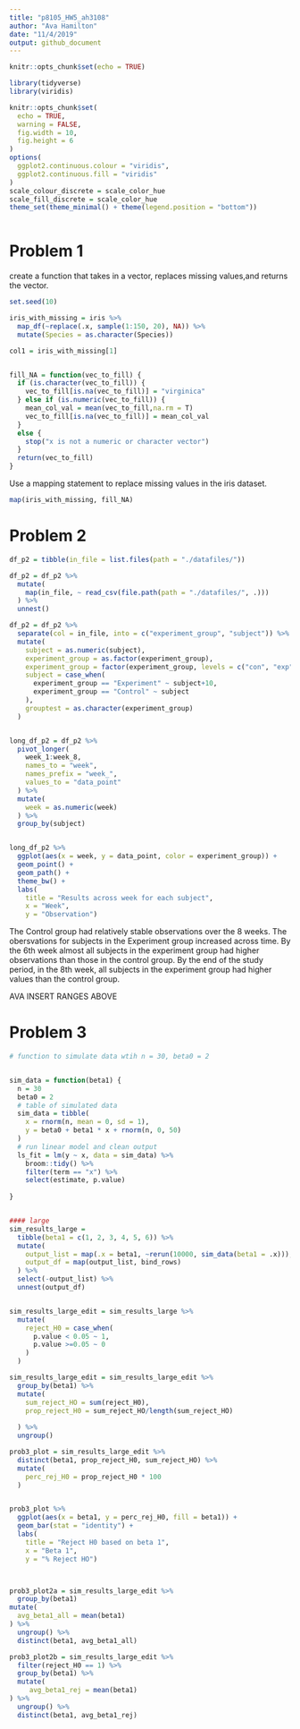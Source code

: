 ```yaml
---
title: "p8105_HW5_ah3108"
author: "Ava Hamilton"
date: "11/4/2019"
output: github_document
---
```


```r
knitr::opts_chunk$set(echo = TRUE)

library(tidyverse)
library(viridis)

knitr::opts_chunk$set(
  echo = TRUE,
  warning = FALSE,
  fig.width = 10, 
  fig.height = 6
)
options(
  ggplot2.continuous.colour = "viridis",
  ggplot2.continuous.fill = "viridis"
)
scale_colour_discrete = scale_color_hue
scale_fill_discrete = scale_color_hue
theme_set(theme_minimal() + theme(legend.position = "bottom"))



```


# Problem 1

create a function that takes in a vector, replaces missing values,and returns the vector.

```r
set.seed(10)

iris_with_missing = iris %>% 
  map_df(~replace(.x, sample(1:150, 20), NA)) %>%
  mutate(Species = as.character(Species))

col1 = iris_with_missing[1]


fill_NA = function(vec_to_fill) {
  if (is.character(vec_to_fill)) {
    vec_to_fill[is.na(vec_to_fill)] = "virginica"
  } else if (is.numeric(vec_to_fill)) {
    mean_col_val = mean(vec_to_fill,na.rm = T)
    vec_to_fill[is.na(vec_to_fill)] = mean_col_val
  }
  else {
    stop("x is not a numeric or character vector")
  }
  return(vec_to_fill)
}


```

Use a mapping statement to replace missing values in the iris dataset.
```r

map(iris_with_missing, fill_NA)

```


# Problem 2

```r

df_p2 = tibble(in_file = list.files(path = "./datafiles/")) 

df_p2 = df_p2 %>% 
  mutate(
    map(in_file, ~ read_csv(file.path(path = "./datafiles/", .)))
  ) %>% 
  unnest()

df_p2 = df_p2 %>% 
  separate(col = in_file, into = c("experiment_group", "subject")) %>%
  mutate(
    subject = as.numeric(subject),
    experiment_group = as.factor(experiment_group),
    experiment_group = factor(experiment_group, levels = c("con", "exp"), labels = c("Control", "Experiment")),
    subject = case_when(
      experiment_group == "Experiment" ~ subject+10,
      experiment_group == "Control" ~ subject
    ),
    grouptest = as.character(experiment_group)
  ) 


long_df_p2 = df_p2 %>% 
  pivot_longer(
    week_1:week_8,
    names_to = "week",
    names_prefix = "week_",
    values_to = "data_point"
  ) %>% 
  mutate(
    week = as.numeric(week)
  ) %>% 
  group_by(subject)


long_df_p2 %>% 
  ggplot(aes(x = week, y = data_point, color = experiment_group)) +
  geom_point() +
  geom_path() +
  theme_bw() +
  labs(
    title = "Results across week for each subject",
    x = "Week",
    y = "Observation")


```

The Control group had relatively stable observations over the 8 weeks. The obersvations for subjects in the Experiment group increased across time. By the 6th week almost all subjects in the experiment group had higher observations than those in the control group. By the end of the study period, in the 8th week, all subjects in the experiment group had higher values than the control group. 

AVA INSERT RANGES ABOVE

# Problem 3

```r

# function to simulate data wtih n = 30, beta0 = 2


sim_data = function(beta1) {
  n = 30
  beta0 = 2
  # table of simulated data
  sim_data = tibble(
    x = rnorm(n, mean = 0, sd = 1),
    y = beta0 + beta1 * x + rnorm(n, 0, 50)
  )
  # run linear model and clean output
  ls_fit = lm(y ~ x, data = sim_data) %>% 
    broom::tidy() %>% 
    filter(term == "x") %>% 
    select(estimate, p.value)
  
}


#### large 
sim_results_large =
  tibble(beta1 = c(1, 2, 3, 4, 5, 6)) %>% 
  mutate(
    output_list = map(.x = beta1, ~rerun(10000, sim_data(beta1 = .x))),
    output_df = map(output_list, bind_rows)
  ) %>% 
  select(-output_list) %>% 
  unnest(output_df)


sim_results_large_edit = sim_results_large %>% 
  mutate(
    reject_H0 = case_when(
      p.value < 0.05 ~ 1,
      p.value >=0.05 ~ 0
    )
  )

sim_results_large_edit = sim_results_large_edit %>% 
  group_by(beta1) %>% 
  mutate(
    sum_reject_HO = sum(reject_H0),
    prop_reject_H0 = sum_reject_HO/length(sum_reject_HO)
    
  ) %>% 
  ungroup()

prob3_plot = sim_results_large_edit %>%
  distinct(beta1, prop_reject_H0, sum_reject_HO) %>% 
  mutate(
    perc_rej_H0 = prop_reject_H0 * 100
  )


prob3_plot %>% 
  ggplot(aes(x = beta1, y = perc_rej_H0, fill = beta1)) + 
  geom_bar(stat = "identity") +
  labs(
    title = "Reject H0 based on beta 1",
    x = "Beta 1",
    y = "% Reject HO")



prob3_plot2a = sim_results_large_edit %>% 
  group_by(beta1)
mutate(
  avg_beta1_all = mean(beta1)
) %>% 
  ungroup() %>% 
  distinct(beta1, avg_beta1_all)

prob3_plot2b = sim_results_large_edit %>% 
  filter(reject_H0 == 1) %>% 
  group_by(beta1) %>% 
  mutate(
     avg_beta1_rej = mean(beta1)
) %>% 
  ungroup() %>% 
  distinct(beta1, avg_beta1_rej)


```






